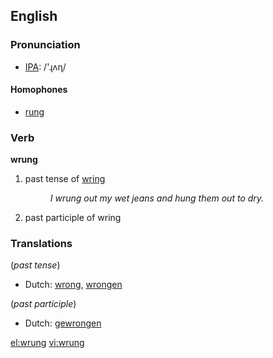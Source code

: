 ==English==

===Pronunciation===
*[[w:IPA|IPA]]: /'ɻʌɳ/

====Homophones====
*[[rung]]

===Verb===
'''wrung'''

# past tense of [[wring]]
#:''I wrung out my wet jeans and hung them out to dry.'' 
# past participle of wring

===Translations===
(''past tense'')
*Dutch: [[wrong]], [[wrongen]]

(''past participle'')
*Dutch: [[gewrongen]]

[[el:wrung]]
[[vi:wrung]]